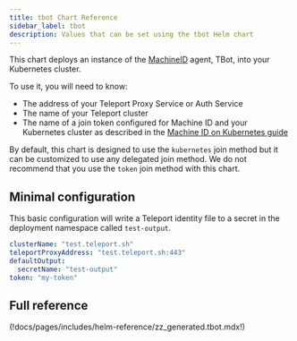 ```yaml
---
title: tbot Chart Reference
sidebar_label: tbot
description: Values that can be set using the tbot Helm chart
---
```


This chart deploys an instance of the [MachineID](../../mwi/machine-id/introduction.mdx) agent,
TBot, into your Kubernetes cluster.

To use it, you will need to know:

- The address of your Teleport Proxy Service or Auth Service
- The name of your Teleport cluster
- The name of a join token configured for Machine ID and your Kubernetes cluster
  as described in the [Machine ID on Kubernetes guide](../../mwi/machine-id/deployment/kubernetes.mdx)

By default, this chart is designed to use the `kubernetes` join method but it
can be customized to use any delegated join method. We do not recommend that
you use the `token` join method with this chart.

## Minimal configuration

This basic configuration will write a Teleport identity file to a secret in
the deployment namespace called `test-output`.

```yaml
clusterName: "test.teleport.sh"
teleportProxyAddress: "test.teleport.sh:443"
defaultOutput:
  secretName: "test-output"
token: "my-token"
```

## Full reference

(!docs/pages/includes/helm-reference/zz_generated.tbot.mdx!)
